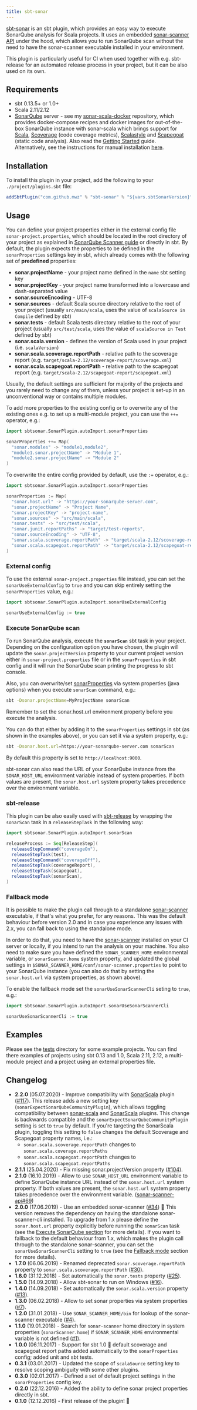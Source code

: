 ```yaml
---
title: sbt-sonar
---
```



[sbt-sonar](https://github.com/mwz/sbt-sonar) is an sbt plugin, which provides
an easy way to execute SonarQube analysis for Scala projects. It uses an
embedded [sonar-scanner API](https://github.com/SonarSource/sonar-scanner-api)
under the hood, which allows you to run SonarQube scan without the need to have
the sonar-scanner executable installed in your environment.

<div className="alert alert--info" role="alert">
  This plugin is particularly useful for CI when used together with e.g.
  sbt-release for an automated release process in your project, but it can be
  also used on its own.
</div>

## Requirements

- sbt 0.13.5+ or 1.0+
- Scala 2.11/2.12
- [SonarQube](https://www.sonarqube.org/downloads) server - see my
  [sonar-scala-docker](https://github.com/mwz/sonar-scala-docker) repository,
  which provides docker-compose recipes and docker images for out-of-the-box
  SonarQube instance with sonar-scala which brings support for
  [Scala](http://www.scala-lang.org),
  [Scoverage](https://github.com/scoverage/scalac-scoverage-plugin) (code
  coverage metrics), [Scalastyle](https://scalastyle.beautiful-scala.com) and
  [Scapegoat](https://github.com/sksamuel/scapegoat) (static code analysis).
  Also read the [Getting Started](getting-started.mdx) guide.  
  Alternatively, see the instructions for manual installation
  [here](https://docs.sonarqube.org/latest/setup/get-started-2-minutes).

## Installation

To install this plugin in your project, add the following to your
`./project/plugins.sbt` file:

```scala
addSbtPlugin("com.github.mwz" % "sbt-sonar" % "${vars.sbtSonarVersion}")
```

## Usage

You can define your project properties either in the external config file
`sonar-project.properties`, which should be located in the root directory of
your project as explained in
[SonarQube Scanner guide](https://docs.sonarqube.org/latest/analysis/scan/sonarscanner)
or directly in sbt. By default, the plugin expects the properties to be defined
in the `sonarProperties` settings key in sbt, which already comes with the
following set of **predefined** properties:

- **sonar.projectName** - your project name defined in the `name` sbt setting
  key
- **sonar.projectKey** - your project name transformed into a lowercase and
  dash-separated value
- **sonar.sourceEncoding** - UTF-8
- **sonar.sources** - default Scala source directory relative to the root of
  your project (usually `src/main/scala`, uses the value of
  `scalaSource in Compile` defined by sbt)
- **sonar.tests** - default Scala tests directory relative to the root of your
  project (usually `src/test/scala`, uses the value of `scalaSource in Test`
  defined by sbt)
- **sonar.scala.version** - defines the version of Scala used in your project
  (i.e. `scalaVersion`)
- **sonar.scala.scoverage.reportPath** - relative path to the scoverage report
  (e.g. `target/scala-2.12/scoverage-report/scoverage.xml`)
- **sonar.scala.scapegoat.reportPath** - relative path to the scapegoat report
  (e.g. `target/scala-2.12/scapegoat-report/scapegoat.xml`)

Usually, the default settings are sufficient for majority of the projects and
you rarely need to change any of them, unless your project is set-up in an
unconventional way or contains multiple modules.

To add more properties to the existing config or to overwrite any of the
existing ones e.g. to set up a multi-module project, you can use the `++=`
operator, e.g.:

```scala
import sbtsonar.SonarPlugin.autoImport.sonarProperties

sonarProperties ++= Map(
  "sonar.modules" -> "module1,module2",
  "module1.sonar.projectName" -> "Module 1",
  "module2.sonar.projectName" -> "Module 2"
)
```

To overwrite the entire config provided by default, use the `:=` operator, e.g.:

```scala
import sbtsonar.SonarPlugin.autoImport.sonarProperties

sonarProperties := Map(
  "sonar.host.url" -> "https://your-sonarqube-server.com",
  "sonar.projectName" -> "Project Name",
  "sonar.projectKey" -> "project-name",
  "sonar.sources" -> "src/main/scala",
  "sonar.tests" -> "src/test/scala",
  "sonar.junit.reportPaths" -> "target/test-reports",
  "sonar.sourceEncoding" -> "UTF-8",
  "sonar.scala.scoverage.reportPath" -> "target/scala-2.12/scoverage-report/scoverage.xml",
  "sonar.scala.scapegoat.reportPath" -> "target/scala-2.12/scapegoat-report/scapegoat.xml"
)
```

### External config

To use the external `sonar-project.properties` file instead, you can set the
`sonarUseExternalConfig` to `true` and you can skip entirely setting the
`sonarProperties` value, e.g.:

```scala
import sbtsonar.SonarPlugin.autoImport.sonarUseExternalConfig

sonarUseExternalConfig := true
```

### Execute SonarQube scan

To run SonarQube analysis, execute the **`sonarScan`** sbt task in your project.
Depending on the configuration option you have chosen, the plugin will update
the `sonar.projectVersion` property to your current project version either in
`sonar-project.properties` file or in the `sonarProperties` in sbt config and it
will run the SonarQube scan printing the progress to sbt console.

Also, you can overwrite/set
[sonarProperties](https://docs.sonarqube.org/display/SONAR/Analysis+Parameters)
via system properties (java options) when you execute `sonarScan` command, e.g.:

```bash
sbt -Dsonar.projectName=MyProjectName sonarScan
```

<div className="alert alert--warning" role="alert">
  Remember to set the <inlineCode>sonar.host.url</inlineCode> environment
  property before you execute the analysis.
</div>

You can do that either by adding it to the `sonarProperties` settings in sbt (as
shown in the examples above), or you can set it via a system property, e.g.:

```bash
sbt -Dsonar.host.url=https://your-sonarqube-server.com sonarScan
```

By default this property is set to `http://localhost:9000`.

sbt-sonar can also read the URL of your SonarQube instance from the
`SONAR_HOST_URL` environment variable instead of system properties. If both
values are present, the `sonar.host.url` system property takes precedence over
the environment variable.

### sbt-release

This plugin can be also easily used with
[sbt-release](https://github.com/sbt/sbt-release) by wrapping the `sonarScan`
task in a `releaseStepTask` in the following way:

```scala {9}
import sbtsonar.SonarPlugin.autoImport.sonarScan

releaseProcess := Seq[ReleaseStep](
  releaseStepCommand("coverageOn"),
  releaseStepTask(test),
  releaseStepCommand("coverageOff"),
  releaseStepTask(coverageReport),
  releaseStepTask(scapegoat),
  releaseStepTask(sonarScan),
)
```

### Fallback mode

It is possible to make the plugin call through to a standalone
[sonar-scanner](https://docs.sonarqube.org/latest/analysis/scan/sonarscanner)
executable, if that's what you prefer, for any reasons. This was the default
behaviour before version 2.0 and in case you experience any issues with 2.x, you
can fall back to using the standalone mode.

In order to do that, you need to have the
[sonar-scanner](https://docs.sonarqube.org/latest/analysis/scan/sonarscanner)
installed on your CI server or locally, if you intend to run the analysis on
your machine. You also need to make sure you have defined the
`SONAR_SCANNER_HOME` environmental variable, or `sonarScanner.home` system
property, and updated the global settings in
`$SONAR_SCANNER_HOME/conf/sonar-scanner.properties` to point to your SonarQube
instance (you can also do that by setting the `sonar.host.url` via system
properties, as shown above).

To enable the fallback mode set the `sonarUseSonarScannerCli` seting to `true`,
e.g.:

```scala
import sbtsonar.SonarPlugin.autoImport.sonarUseSonarScannerCli

sonarUseSonarScannerCli := true
```

## Examples

Please see the
[tests](https://github.com/mwz/sbt-sonar/tree/master/src/sbt-test/sbt-sonar)
directory for some example projects. You can find there examples of projects
using sbt 0.13 and 1.0, Scala 2.11, 2.12, a multi-module project and a project
using an external properties file.

## Changelog

- **2.2.0** (05.07.2020) - Improve compatibility with
  [SonarScala](https://docs.sonarqube.org/latest/analysis/languages/scala)
  plugin ([#117](https://github.com/mwz/sbt-sonar/pull/117)). This release adds
  a new setting key (`sonarExpectSonarQubeCommunityPlugin`), which allows
  toggling compatibility between [sonar-scala](https://sonar-scala.com) and
  [SonarScala](https://docs.sonarqube.org/latest/analysis/languages/scala)
  plugins. This change is backwards compatible and the
  `sonarExpectSonarQubeCommunityPlugin` setting is set to `true` by default. If
  you're targeting the SonarScala plugin, toggling this setting to `false`
  changes the default Scoverage and Scapegoat property names, i.e.:
  - `sonar.scala.scoverage.reportPath` changes to
    `sonar.scala.coverage.reportPaths`
  - `sonar.scala.scapegoat.reportPath` changes to
    `sonar.scala.scapegoat.reportPaths`
- **2.1.1** (25.04.2020) - Fix missing sonar.projectVersion property
  ([#104](https://github.com/mwz/sbt-sonar/pull/104)).
- **2.1.0** (16.10.2019) - Allow to use `SONAR_HOST_URL` environment variable to
  define SonarQube instance URL instead of the `sonar.host.url` system property.
  If both values are present, the `sonar.host.url` system property takes
  precedence over the environment variable.
  ([sonar-scanner-api#69](https://github.com/SonarSource/sonar-scanner-api/pull/69))
- **2.0.0** (17.06.2019) - Use an embedded sonar-scanner
  ([#34](https://github.com/mwz/sbt-sonar/pull/34)) :confetti_ball: This version
  removes the dependency on having the standalone sonar-scanner-cli installed.
  To upgrade from 1.x please define the `sonar.host.url` property explicitly
  before running the `sonarScan` task (see the
  [Execute SonarQube section](#execute-sonarqube-scan) for more details). If you
  want to fallback to the default behaviour from 1.x, which makes the plugin
  call through to the standalone sonar-scanner, you can set the
  `sonarUseSonarScannerCli` setting to `true` (see the
  [Fallback mode](#fallback-mode) section for more details).
- **1.7.0** (06.06.2019) - Renamed deprecated `sonar.scoverage.reportPath`
  property to `sonar.scala.scoverage.reportPath`
  ([#30](https://github.com/mwz/sbt-sonar/pull/30)).
- **1.6.0** (31.12.2018) - Set automatically the `sonar.tests` property
  ([#25](https://github.com/mwz/sbt-sonar/issues/25)).
- **1.5.0** (14.09.2018) - Allow sbt-sonar to run on Windows
  ([#16](https://github.com/mwz/sbt-sonar/issues/16)).
- **1.4.0** (14.09.2018) - Set automatically the `sonar.scala.version` property
  ([#13](https://github.com/mwz/sbt-sonar/issues/13)).
- **1.3.0** (06.02.2018) - Allow to set sonar properties via system properties
  ([#7](https://github.com/mwz/sbt-sonar/issues/7)).
- **1.2.0** (31.01.2018) - Use `SONAR_SCANNER_HOME/bin` for lookup of the
  sonar-scanner executable ([#4](https://github.com/mwz/sbt-sonar/issues/4)).
- **1.1.0** (19.01.2018) - Search for `sonar-scanner` home directory in system
  properties (`sonarScanner.home`) if `SONAR_SCANNER_HOME` environmental
  variable is not defined ([#1](https://github.com/mwz/sbt-sonar/issues/1)).
- **1.0.0** (06.11.2017) - Support for sbt 1.0 :muscle: default scoverage and
  scapegoat report paths added automatically to the `sonarProperties` config;
  added unit and sbt tests.
- **0.3.1** (03.01.2017) - Updated the scope of `scalaSource` setting key to
  resolve scoping ambiguity with some other plugins.
- **0.3.0** (02.01.2017) - Defined a set of default project settings in the
  `sonarProperties` config key.
- **0.2.0** (22.12.2016) - Added the ability to define sonar project properties
  directly in sbt.
- **0.1.0** (12.12.2016) - First release of the plugin! :tada:
